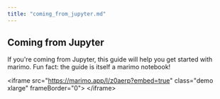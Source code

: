 ```yaml
---
title: "coming_from_jupyter.md"
---
```


## Coming from Jupyter

If you're coming from Jupyter, this guide will help you get started
with marimo. Fun fact: the guide is itself a marimo notebook!

&lt;iframe src="https://marimo.app/l/z0aerp?embed=true" class="demo xlarge" frameBorder="0"&gt;
&lt;/iframe&gt;
